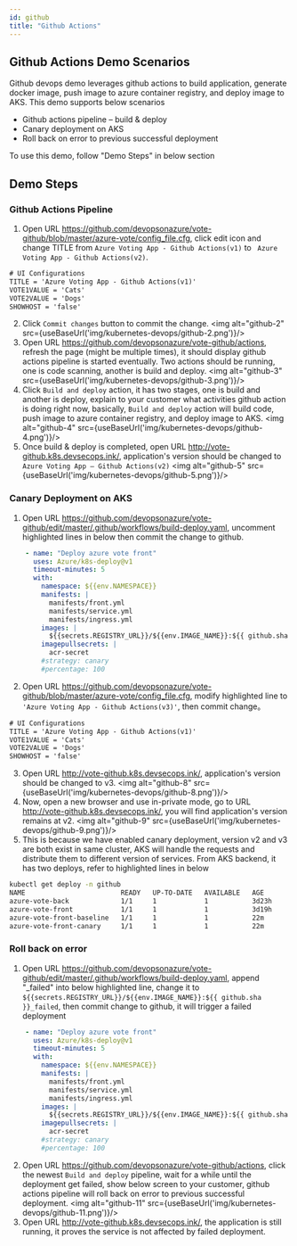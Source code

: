 ```yaml
---
id: github
title: "Github Actions"
---
```


## Github Actions Demo Scenarios
Github devops demo leverages github actions to build application, generate docker image, push image to azure container registry, and deploy image to AKS. This demo supports below scenarios
- Github actions pipeline – build & deploy
- Canary deployment on AKS
- Roll back on error to previous successful deployment

To use this demo, follow "Demo Steps" in below section

## Demo Steps
### Github Actions Pipeline
1. Open URL https://github.com/devopsonazure/vote-github/blob/master/azure-vote/config_file.cfg, click edit icon and change TITLE from `Azure Voting App - Github Actions(v1)` to ` Azure Voting App - Github Actions(v2)`.
```txt {2}
# UI Configurations
TITLE = 'Azure Voting App - Github Actions(v1)'
VOTE1VALUE = 'Cats'
VOTE2VALUE = 'Dogs'
SHOWHOST = 'false'
```
2. Click `Commit changes` button to commit the change.
<img alt="github-2" src={useBaseUrl('img/kubernetes-devops/github-2.png')}/>
3. Open URL https://github.com/devopsonazure/vote-github/actions, refresh the page (might be multiple times), it should display github actions pipeline is started eventually. Two actions should be running, one is code scanning, another is build and deploy. 
<img alt="github-3" src={useBaseUrl('img/kubernetes-devops/github-3.png')}/>
4. Click `Build and deploy` action, it has two stages, one is build and another is deploy, explain to your customer what activities github action is doing right now, basically, `Build and deploy` action will build code, push image to azure container registry, and deploy image to AKS.
<img alt="github-4" src={useBaseUrl('img/kubernetes-devops/github-4.png')}/>
5. Once build & deploy is completed, open URL http://vote-github.k8s.devsecops.ink/, application's version should be changed to `Azure Voting App – Github Actions(v2)`
<img alt="github-5" src={useBaseUrl('img/kubernetes-devops/github-5.png')}/>

### Canary Deployment on AKS
1. Open URL https://github.com/devopsonazure/vote-github/edit/master/.github/workflows/build-deploy.yaml, uncomment highlighted lines in below then commit the change to github.
```yaml {14-15}
    - name: "Deploy azure vote front"
      uses: Azure/k8s-deploy@v1
      timeout-minutes: 5
      with:
        namespace: ${{env.NAMESPACE}}
        manifests: |
          manifests/front.yml
          manifests/service.yml
          manifests/ingress.yml
        images: |
          ${{secrets.REGISTRY_URL}}/${{env.IMAGE_NAME}}:${{ github.sha }}
        imagepullsecrets: |
          acr-secret
        #strategy: canary
        #percentage: 100
```
2. Open URL https://github.com/devopsonazure/vote-github/blob/master/azure-vote/config_file.cfg, modify highlighted line to `'Azure Voting App - Github Actions(v3)'`, then commit change。
```txt {2}
# UI Configurations
TITLE = 'Azure Voting App - Github Actions(v1)'
VOTE1VALUE = 'Cats'
VOTE2VALUE = 'Dogs'
SHOWHOST = 'false'
```
3. Open URL http://vote-github.k8s.devsecops.ink/, application's version should be changed to v3.
<img alt="github-8" src={useBaseUrl('img/kubernetes-devops/github-8.png')}/>
4. Now, open a new browser and use in-private mode, go to URL http://vote-github.k8s.devsecops.ink/, you will find application's version remains at v2.
<img alt="github-9" src={useBaseUrl('img/kubernetes-devops/github-9.png')}/>
5. This is because we have enabled canary deployment, version v2 and v3 are both exist in same cluster, AKS will handle the requests and distribute them to different version of services.  From AKS backend, it has two deploys, refer to highlighted lines in below
```sh {4,6}
kubectl get deploy -n github 
NAME                        READY   UP-TO-DATE   AVAILABLE   AGE
azure-vote-back             1/1     1            1           3d23h
azure-vote-front            1/1     1            1           3d19h
azure-vote-front-baseline   1/1     1            1           22m
azure-vote-front-canary     1/1     1            1           22m
```
### Roll back on error
1. Open URL https://github.com/devopsonazure/vote-github/edit/master/.github/workflows/build-deploy.yaml, append "_failed" into below highlighted line, change it to `${{secrets.REGISTRY_URL}}/${{env.IMAGE_NAME}}:${{ github.sha }}_failed`, then commit change to github, it will trigger a failed deployment
```yaml {11}
    - name: "Deploy azure vote front"
      uses: Azure/k8s-deploy@v1
      timeout-minutes: 5
      with:
        namespace: ${{env.NAMESPACE}}
        manifests: |
          manifests/front.yml
          manifests/service.yml
          manifests/ingress.yml
        images: |
          ${{secrets.REGISTRY_URL}}/${{env.IMAGE_NAME}}:${{ github.sha }}
        imagepullsecrets: |
          acr-secret
        #strategy: canary
        #percentage: 100
```
2. Open URL https://github.com/devopsonazure/vote-github/actions, click the newest `Build and deploy` pipeline, wait for a while until the deployment get failed, show below screen to your customer, github actions pipeline will roll back on error to previous successful deployment.
<img alt="github-11" src={useBaseUrl('img/kubernetes-devops/github-11.png')}/>
3. Open URL http://vote-github.k8s.devsecops.ink/, the application is still running, it proves the service is not affected by failed deployment.
